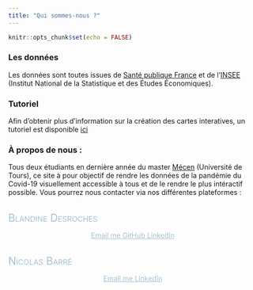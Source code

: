 ```yaml
---
title: "Qui sommes-nous ?"
---
```


```r
knitr::opts_chunk$set(echo = FALSE)
```
### Les données

Les données sont toutes issues de [Santé publique France](https://www.santepubliquefrance.fr/) et de l'[INSEE](https://www.insee.fr/fr/accueil) (Institut National de la Statistique et des Études Économiques).

### Tutoriel

Afin d'obtenir plus d'information sur la création des cartes interatives, un tutoriel est disponible [ici](https://tutocovidinfo.netlify.app/)

### À propos de nous :


Tous deux étudiants en dernière année du master [Mécen](http://mecen-univ-tours.fr/) (Université de Tours), ce site à pour objectif de rendre les données de la pandémie du Covid-19 visuellement accessible à tous et de le rendre le plus intéractif possible. 
Vous pourrez nous contacter via nos différentes plateformes :


<br>
<span itemprop="name" style="font-variant: small-caps; color: #A4C2D1; font-size: 150%">Blandine Desroches</span>

<div style='text-align: center;  color: #A4C2D1'>
<a style='color: #A4C2D1' href="mailto:blandine.desroches@hotmail.fr" title="Email me" class = 'social-icon'><span class="fa-stack fa-lg" aria-hidden="true">
  <i class="fa fa-circle fa-stack-2x"></i>
  <i class="fa fa-envelope fa-stack-1x fa-inverse"></i>
</span>
<span class="sr-only">Email me</span>
</a>
<a style='color: #A4C2D1'href="https://github.com/bldesroch" title="GitHub" class = 'social-icon'>
  <span class="fa-stack fa-lg" aria-hidden="true">
    <i class="fa fa-circle fa-stack-2x"></i>
    <i class="fa fa-github fa-stack-1x fa-inverse"></i>
  </span>
  <span class="sr-only">GitHub</span>
</a>
<a style='color: #A4C2D1' href="https://www.linkedin.com/in/blandine-desroches/" title="LinkedIn" class = 'social-icon'><span class="fa-stack fa-lg" aria-hidden="true">
  <i class="fa fa-circle fa-stack-2x"></i>
  <i class="fa fa-linkedin fa-stack-1x fa-inverse"></i>
</span>
<span class="sr-only">LinkedIn</span>
</a>
</a>
</div>


<br>
<span itemprop="name" style="font-variant: small-caps; color: #A4C2D1; font-size: 150%">Nicolas Barré</span>

<div style='text-align: center;  color: #A4C2D1'>
<a style='color: #A4C2D1' href="mailto:nbarre351@gmail.com" title="Email me" class = 'social-icon'><span class="fa-stack fa-lg" aria-hidden="true">
  <i class="fa fa-circle fa-stack-2x"></i>
  <i class="fa fa-envelope fa-stack-1x fa-inverse"></i>
</span>
<span class="sr-only">Email me</span>
</a>
<a style='color: #A4C2D1' href="https://www.linkedin.com/in/nbarre/" title="LinkedIn" class = 'social-icon'><span class="fa-stack fa-lg" aria-hidden="true">
  <i class="fa fa-circle fa-stack-2x"></i>
  <i class="fa fa-linkedin fa-stack-1x fa-inverse"></i>
</span>
<span class="sr-only">LinkedIn</span>
</a>
</a>
</div>
